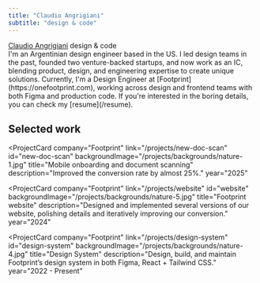 ```yaml
---
title: "Claudio Angrigiani"
subtitle: "design & code"
---
```


<div className="flex justify-between items-center mb-4">
  <a href="/resume" className="text-label-1">Claudio Angrigiani</a>
  <span className="text-tertiary text-heading-1 italic">design & code</span>
</div>

<Paragraph>
  I'm an Argentinian design engineer based in the US. I led design teams in the past, founded two venture-backed startups, and now work as an IC, blending product, design, and engineering expertise to create unique solutions.
  <span className="mb-1" />
  Currently, I'm a Design Engineer at [Footprint](https://onefootprint.com), working across design and frontend teams with both Figma and production code. If you're interested in the boring details, you can check my [resume](/resume).
</Paragraph>

<Divider />

## Selected work

<ProjectCard
  company="Footprint"
  link="/projects/new-doc-scan"
  id="new-doc-scan"
  backgroundImage="/projects/backgrounds/nature-1.jpg"
  title="Mobile onboarding and document scanning"
  description="Improved the conversion rate by almost 25%."
  year="2025"
>
  <Covers id="new-doc-scan" />
</ProjectCard>

<ProjectCard
  company="Footprint"
  link="/projects/website"
  id="website"
  backgroundImage="/projects/backgrounds/nature-5.jpg"
  title="Footprint website"
  description="Designed and implemented several versions of our website, polishing details and iteratively improving our conversion."
  year="2024"
>
  <Covers id="website" />
</ProjectCard>

<ProjectCard
  company="Footprint"
  link="/projects/design-system"
  id="design-system"
  backgroundImage="/projects/backgrounds/nature-4.jpg"
  title="Design System"
  description="Design, build, and maintain Footprint’s design system in both Figma, React + Tailwind CSS."
  year="2022 - Present"
>
  <Covers id="design-system" />
</ProjectCard>

